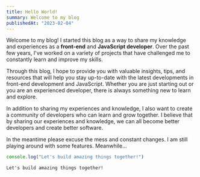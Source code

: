 ```yaml
---
title: Hello World!
summary: Welcome to my blog
publishedAt: "2023-02-04"
---
```


Welcome to my blog! I started this blog as a way to share my knowledge and experiences as a **front-end** and **JavaScript developer**. Over the past few years, I've worked on a variety of projects that have challenged me to constantly learn and improve my skills. 

Through this blog, I hope to provide you with valuable insights, tips, and resources that will help you stay up-to-date with the latest developments in front-end development and JavaScript. Whether you are just starting out or you are an experienced developer, there is always something new to learn and explore.

In addition to sharing my experiences and knowledge, I also want to create a community of developers who can learn and grow together. I believe that by sharing our experiences and knowledge, we can all become better developers and create better software.

In the meantime please excuse the mess and constant changes. I am still playing around with some features. Meanwhile...

```javascript
console.log("Let's build amazing things together!")
```

```
Let's build amazing things together!
```

